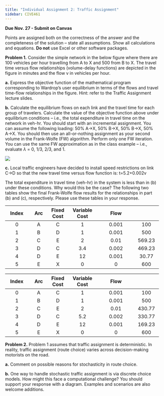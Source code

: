 ```yaml
---
title: "Individual Assignment 2: Traffic Assignment"
sidebar: CIVE461
---
```


**Due Nov. 27 - Submit on Canvas**

Points are assigned both on the correctness of the answer and the completeness of the solution – state all assumptions. Show all calculations and equations. **Do not** use Excel or other software packages.

**Problem 1.** Consider the simple network in the below figure where there are 100 vehicles per hour travelling from A to X and 500 from B to X. The travel time versus flow relationships (volume-delay functions) are depicted in the figure in minutes and the flow v in vehicles per hour.

**a.** Express the objective function of the mathematical program corresponding to Wardrop's user equilibrium in terms of the flows and travel time-flow relationships in the figure. Hint: refer to the Traffic Assignment lecture slides.

**b.** Calculate the equilibrium flows on each link and the travel time for each group of travelers. Calculate the value of the objective function above under equilibrium conditions – i.e., the total expenditure in travel time on the network in veh-hr. You should start with an incremental assignment. You can assume the following loading: 50% A->X, 50% B->X, 50% B->X, 50% A->X. You should then use an all-or-nothing assignment as your second volume in the Frank-Wolfe (FW) algorithm. Perform only one FW iteration. You can use the same FW approximation as in the class example – i.e., evaluate $\lambda$ = 0, 1/3, 2/3, and 1.

 ![](../images/assignments/network.png){fig-align="center"}

**c.** Local traffic engineers have decided to install speed restrictions on link C->D so that the new travel time versus flow function is:
t=5.2+0.002v

The total expenditure in travel time (veh-hr) in the system is less than in (b) under these conditions. Why would this be the case? The following two tables show the final Frank-Wolfe flow results for the relationships in part (b) and (c), respectively. Please use these tables in your response.

|     Index    |     Arc               |     Fixed Cost    |     Variable Cost    |      Flow     |
|:------------:|:----------:|:--------:|:-----------------:|:--------------------:|:-------------:|
|       0      |      A     |     C    |          1        |         0.001        |       100     |
|       1      |      B     |     D    |          1        |         0.001        |       500     |
|       2      |      C     |     E    |          2        |          0.01        |     569.23    |
|       3      |      D     |     C    |         3.4       |         0.002        |     469.23    |
|       4      |      D     |     E    |         12        |         0.001        |      30.77    |
|       5      |      E     |     X    |          0        |           0          |       600     |
				
|     Index    |     Arc               |     Fixed Cost    |     Variable Cost    |      Flow     |
|:------------:|:----------:|:--------:|:-----------------:|:--------------------:|:-------------:|
|       0      |      A     |     C    |          1        |         0.001        |       100     |
|       1      |      B     |     D    |          1        |         0.001        |       500     |
|       2      |      C     |     E    |          2        |          0.01        |     430.77    |
|       3      |      D     |     C    |         5.2       |         0.002        |     330.77    |
|       4      |      D     |     E    |         12        |         0.001        |     169.23    |
|       5      |      E     |     X    |          0        |           0          |       600     |

**Problem 2.** Problem 1 assumes that traffic assignment is deterministic. In reality, traffic assignment (route choice) varies across decision-making motorists on the road. 

**a.** Comment on possible reasons for stochasticity in route choice.

**b.** One way to handle stochastic traffic assignment is via discrete choice models. How might this face a computational challenge? You should support your response with a diagram. Examples and scenarios are also welcome additions.


